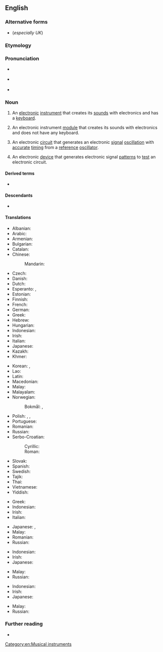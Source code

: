 {{also|Synthesizer}}
==English==

===Alternative forms===
* {{l|en|synthesiser}} (''especially UK'')

===Etymology===
{{suffix|en|synthesize|er|id2=agent noun}}

===Pronunciation===
* {{a|UK}} {{IPA|en|/ˈsɪn.θəˌsaɪ.zə(ɹ)/}}
* {{a|US}} {{IPA|en|/ˈsɪn.θəˌsaɪ.zɚ/}}
* {{audio|en|LL-Q1860 (eng)-Vininn126-synthesizer.wav|Audio (US)}}

===Noun===
{{en-noun}}

# {{lb|en|music}} An [[electronic]] [[instrument]] that creates its [[sound]]s with electronics and has a [[keyboard]].
# {{lb|en|music}} An electronic instrument [[module]] that creates its sounds with electronics and does not have any keyboard.
# {{lb|en|electronics}} An electronic [[circuit]] that generates an electronic [[signal]] [[oscillation]] with [[accurate]] [[timing]] from a [[reference]] [[oscillator]].
# {{lb|en|electronics}} An electronic [[device]] that generates electronic signal [[pattern]]s to [[test]] an electronic circuit.

====Derived terms====
* {{l|en|synthesist}}

====Descendants====
* {{desc|bor=1|he|סינתיסייזר|tr=síntesaizer}}

====Translations====
{{trans-top|music: an electronic keyboard instrument}}
* Albanian: {{t+|sq|sintetizues|m}}
* Arabic: {{t|ar|سِنْثِسَيْزَر|m}}
* Armenian: {{t|hy|սինթեզատոր|sc=Armn}}
* Bulgarian: {{t|bg| синтеза́тор|m}}
* Catalan: {{t+|ca|sintetitzador|m}}
* Chinese:
*: Mandarin: {{t+|cmn|合成器|tr=héchéngqì|sc=Hani}}
* Czech: {{t|cs|syntezátor|m}}
* Danish: {{t|da|synthesizer}}
* Dutch: {{t+|nl|synthesizer|m}}
* Esperanto: {{t|eo|sintezilo}}, {{t|eo|sinto}}
* Estonian: {{t|et|süntesaator}}
* Finnish: {{t+|fi|syntetisaattori}}
* French: {{t+|fr|synthétiseur|m}}
* German: {{t+|de|Synthesizer|m}}
* Greek: {{t|el|συνθετητής|m}}
* Hebrew: {{t|he|סינתיסייזר|m}}
* Hungarian: {{t+|hu|szintetizátor}}
* Indonesian: {{t|id|penyintesis}}
* Irish: {{t|ga|sintéiseoir|m}}
* Italian: {{t+|it|sintetizzatore|m}}
* Japanese: {{t+|ja|シンセサイザー|tr=shinsesaizā}}
* Kazakh: {{t|kk|синтезатор|sc=Cyrl}}
* Khmer: {{t+|km|សង្គ្រោះ|tr=sangkroh|sc=Khmr}}
{{trans-mid}}
* Korean: {{t|ko|합성기}}, {{t|ko|신시사이저}}
* Lao: {{t|lo|ການສັງເຄາະ}}
* Latin: {{t|la|synthetizator}}
* Macedonian: {{t|mk|синтисајзер|m}}
* Malay: {{t|ms|pensintesis}}
* Malayalam: {{t|ml|പ്രയോഗങ്ങൾ|sc=Mlym}}
* Norwegian:
*: Bokmål: {{t|no|fjøl|m|f}},
* Polish: {{t+|pl|syntezator|m}}, {{t|pl|syntetyzator|m}}, {{t|pl|syntetyzer|m}}
* Portuguese: {{t+|pt|sintetizador|m}}
* Romanian: {{t+|ro|sintetizator|m}}
* Russian: {{t+|ru|синтеза́тор|m|tr=sintɛzátor}}
* Serbo-Croatian:
*: Cyrillic: {{t|sh|синтесајзер|m|sc=Cyrl}}
*: Roman: {{t+|sh|sintesajzer|m}}
* Slovak: {{t|sk|sintetizator|m}}
* Spanish: {{t|es|sintetizador|m}}
* Swedish: {{t+|sv|synthesizer}}
* Tajik: {{t+|tg|синтезатор|sc=Cyrl}}
* Thai: {{t|th|ซินธิไซเซอร์|tr=sin-tí-sai-sêr}}
* Vietnamese: {{t|vi|bộ tổng hợp}}
* Yiddish: {{t|yi|סינטאַסייזער|sc=Hebr}}
{{trans-bottom}}

{{trans-top|music: an electronic instrument module without a keyboard}}
* Greek: {{t|el|συνθετητής|m}}
* Indonesian: {{t|id|penyintesis}}
* Irish: {{t|ga|sintéiseoir|m}}
* Italian: {{t+|it|sintetizzatore|m}}
{{trans-mid}}
* Japanese: {{t+|ja|シンセサイザー|tr=shinsesaizā}}, {{t+|ja|音源|tr=ongen}}
* Malay: {{t|ms|pensintesis}}
* Romanian: {{t+|ro|sintetizator}}
* Russian: {{t+|ru|синтеза́тор|m|tr=sintɛzátor}}
{{trans-bottom}}

{{trans-top|electronics: an electronic circuit that generates an electronic signal oscillation}}
* Indonesian: {{t|id|penyintesis}}
* Irish: {{t|ga|sintéiseoir|m}}
* Japanese: {{t+|ja|シンセサイザー|tr=shinsesaizā}}
{{trans-mid}}
* Malay: {{t|ms|pensintesis}}
* Russian: {{t+|ru|синтеза́тор|m|tr=sintɛzátor}}
{{trans-bottom}}

{{trans-top|electronics: an electronic device that generates electronic signal patterns}}
* Indonesian: {{t|id|penyintesis}}
* Irish: {{t|ga|sintéiseoir|m}}
* Japanese: {{t+|ja|シンセサイザー|tr=shinsesaizā}}
{{trans-mid}}
* Malay: {{t|ms|pensintesis}}
* Russian: {{t+|ru|синтеза́тор|m|tr=sintɛzátor}}
{{trans-bottom}}

===Further reading===
* {{pedia}}

[[Category:en:Musical instruments]]